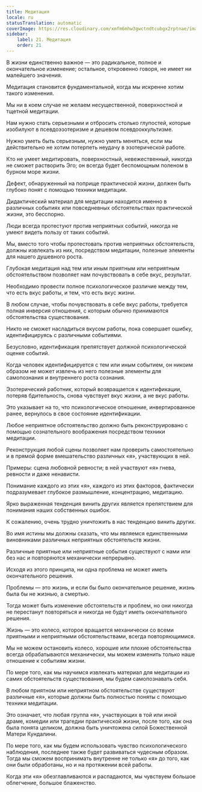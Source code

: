 ```yaml
---
title: Медитация
locale: ru
statusTranslation: automatic
coverImage: https://res.cloudinary.com/xmfm6mhw3gwctndtcubgx2rptnae/image/upload/v1741354419/small_cover_la_gran_rebelion_28716e29d2.webp
sidebar:
    label: 21. Медитация
    order: 21
---
```

В жизни единственно важное — это радикальное, полное и окончательное изменение; остальное, откровенно говоря, не имеет ни малейшего значения.

Медитация становится фундаментальной, когда мы искренне хотим такого изменения.

Мы ни в коем случае не желаем несущественной, поверхностной и тщетной медитации.

Нам нужно стать серьезными и отбросить столько глупостей, которые изобилуют в псевдоэзотеризме и дешевом псевдооккультизме.

Нужно уметь быть серьезным, нужно уметь меняться, если мы действительно не хотим потерпеть неудачу в эзотерической работе.

Кто не умеет медитировать, поверхностный, невежественный, никогда не сможет растворить Эго; он всегда будет беспомощным поленом в бурном море жизни.

Дефект, обнаруженный на поприще практической жизни, должен быть глубоко понят с помощью техники медитации.

Дидактический материал для медитации находится именно в различных событиях или повседневных обстоятельствах практической жизни, это бесспорно.

Люди всегда протестуют против неприятных событий, никогда не умеют видеть пользу от таких событий.

Мы, вместо того чтобы протестовать против неприятных обстоятельств, должны извлекать из них, посредством медитации, полезные элементы для нашего душевного роста.

Глубокая медитация над тем или иным приятным или неприятным обстоятельством позволяет нам почувствовать в себе вкус, результат.

Необходимо провести полное психологическое различие между тем, что есть вкус работы, и тем, что есть вкус жизни.

В любом случае, чтобы почувствовать в себе вкус работы, требуется полная инверсия отношения, с которым обычно принимаются обстоятельства существования.

Никто не сможет насладиться вкусом работы, пока совершает ошибку, идентифицируясь с различными событиями.

Безусловно, идентификация препятствует должной психологической оценке событий.

Когда человек идентифицируется с тем или иным событием, он никоим образом не может извлечь из него полезные элементы для самопознания и внутреннего роста сознания.

Эзотерический работник, который возвращается к идентификации, потеряв бдительность, снова чувствует вкус жизни, а не вкус работы.

Это указывает на то, что психологическое отношение, инвертированное ранее, вернулось в свое состояние идентификации.

Любое неприятное обстоятельство должно быть реконструировано с помощью сознательного воображения посредством техники медитации.

Реконструкция любой сцены позволяет нам проверить самостоятельно и в прямой форме вмешательство различных «я», участвующих в ней.

Примеры: сцена любовной ревности; в ней участвуют «я» гнева, ревности и даже ненависти.

Понимание каждого из этих «я», каждого из этих факторов, фактически подразумевает глубокое размышление, концентрацию, медитацию.

Ярко выраженная тенденция винить других является препятствием для понимания наших собственных ошибок.

К сожалению, очень трудно уничтожить в нас тенденцию винить других.

Во имя истины мы должны сказать, что мы являемся единственными виновниками различных неприятных обстоятельств жизни.

Различные приятные или неприятные события существуют с нами или без нас и повторяются механически непрерывно.

Исходя из этого принципа, ни одна проблема не может иметь окончательного решения.

Проблемы — это жизнь, и если бы было окончательное решение, жизнь была бы не жизнью, а смертью.

Тогда может быть изменение обстоятельств и проблем, но они никогда не перестанут повторяться и никогда не будут иметь окончательного решения.

Жизнь — это колесо, которое вращается механически со всеми приятными и неприятными обстоятельствами, всегда повторяющимися.

Мы не можем остановить колесо, хорошие или плохие обстоятельства всегда обрабатываются механически, мы можем изменить только наше отношение к событиям жизни.

По мере того, как мы научимся извлекать материал для медитации из самих обстоятельств существования, мы будем самопознавать себя.

В любом приятном или неприятном обстоятельстве существуют различные «я», которые должны быть полностью поняты с помощью техники медитации.

Это означает, что любая группа «я», участвующих в той или иной драме, комедии или трагедии практической жизни, после того, как она была понята целиком, должна быть уничтожена силой Божественной Матери Кундалини.

По мере того, как мы будем использовать чувство психологического наблюдения, последнее также будет развиваться чудесным образом. Тогда мы сможем воспринимать внутренне не только «я» до того, как они были обработаны, но и на протяжении всей работы.

Когда эти «я» обезглавливаются и распадаются, мы чувствуем большое облегчение, большое блаженство.

